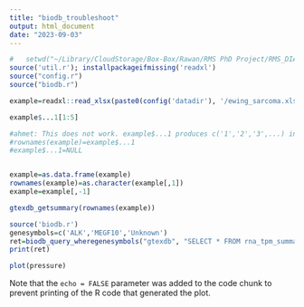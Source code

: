 ```yaml
---
title: "biodb_troubleshoot"
output: html_document
date: "2023-09-03"
---
```


```r
#	setwd("~/Library/CloudStorage/Box-Box/Rawan/RMS PhD Project/RMS_DIA/Code/src.r/")
source('util.r'); installpackageifmissing('readxl')
source("config.r")
source("biodb.r")

example=readxl::read_xlsx(paste0(config('datadir'), '/ewing_sarcoma.xlsx'))

example$...1[1:5]

#ahmet: This does not work. example$...1 produces c('1','2','3',...) instead of genesymbols.
#rownames(example)=example$...1
#example$...1=NULL


example=as.data.frame(example)
rownames(example)=as.character(example[,1])
example=example[,-1]

gtexdb_getsummary(rownames(example))

```


```r
source('biodb.r')
genesymbols=c('ALK','MEGF10','Unknown')
ret=biodb_query_wheregenesymbols("gtexdb", "SELECT * FROM rna_tpm_summary",genesymbols)
print(ret)

```

```r
plot(pressure)
```

Note that the `echo = FALSE` parameter was added to the code chunk to prevent printing of the R code that generated the plot.

